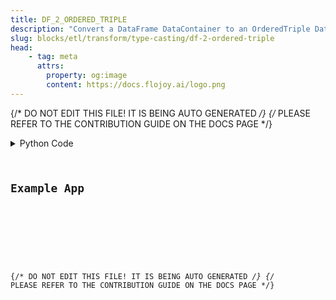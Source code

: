 ```yaml
---
title: DF_2_ORDERED_TRIPLE
description: "Convert a DataFrame DataContainer to an OrderedTriple DataContainer."
slug: blocks/etl/transform/type-casting/df-2-ordered-triple
head:
    - tag: meta
      attrs:
        property: og:image
        content: https://docs.flojoy.ai/logo.png
---
```


{/* DO NOT EDIT THIS FILE! IT IS BEING AUTO GENERATED */}
{/* PLEASE REFER TO THE CONTRIBUTION GUIDE ON THE DOCS PAGE */}


<DownloadStudioBanner />
<PythonDocsDisplay docstring={block_data["docstring"]} />
<details>
<summary>Python Code</summary>



<Code code={pythonCode} lang="py" wrap theme="dracula" />

[Find this Flojoy Block on GitHub](https://github.com/flojoy-ai/blocks/blob/main/blocks/ETL/TRANSFORM/TYPE_CASTING/DF_2_ORDERED_TRIPLE/DF_2_ORDERED_TRIPLE.py)

</details>

## Example App


<GetHelpWidget />


<AppDisplay app={app} blockName="DF_2_ORDERED_TRIPLE" client:visible />


<Example />

{/* DO NOT EDIT THIS FILE! IT IS BEING AUTO GENERATED */}
{/* PLEASE REFER TO THE CONTRIBUTION GUIDE ON THE DOCS PAGE */}
